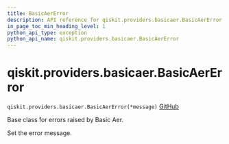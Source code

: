 ```yaml
---
title: BasicAerError
description: API reference for qiskit.providers.basicaer.BasicAerError
in_page_toc_min_heading_level: 1
python_api_type: exception
python_api_name: qiskit.providers.basicaer.BasicAerError
---
```


<span id="qiskit-providers-basicaer-basicaererror" />

# qiskit.providers.basicaer.BasicAerError

<span id="qiskit.providers.basicaer.BasicAerError" />

`qiskit.providers.basicaer.BasicAerError(*message)` [GitHub](https://github.com/qiskit/qiskit/tree/stable/0.45/qiskit/providers/basicaer/exceptions.py "view source code")

Base class for errors raised by Basic Aer.

Set the error message.

